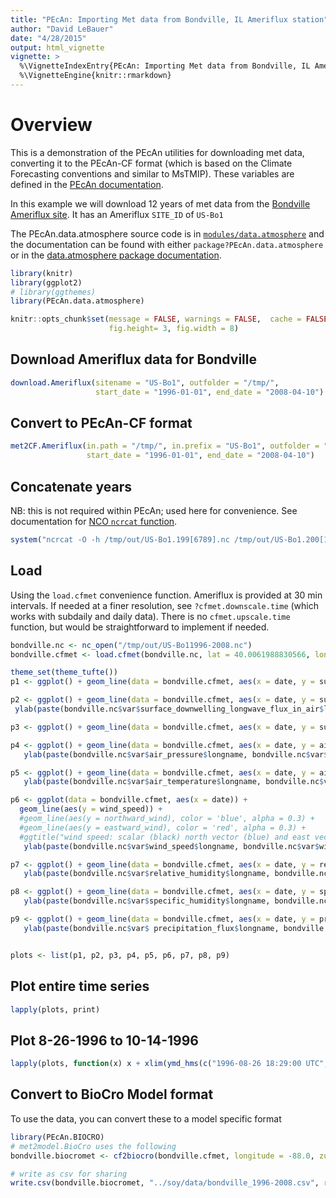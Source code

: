 ```yaml
---
title: "PEcAn: Importing Met data from Bondville, IL Ameriflux station"
author: "David LeBauer"
date: "4/28/2015"
output: html_vignette
vignette: >
  %\VignetteIndexEntry{PEcAn: Importing Met data from Bondville, IL Ameriflux station}
  %\VignetteEngine{knitr::rmarkdown}
---
```



# Overview

This is a demonstration of the PEcAn utilities for downloading met data, converting it to the PEcAn-CF format (which is based on the Climate Forecasting conventions and similar to MsTMIP). These variables are defined in the [PEcAn documentation](https://pecanproject.github.io/pecan-documentation/master/met-data.html).

In this example we will download 12 years of met data from the [Bondville Ameriflux site](http://ameriflux.ornl.gov/fullsiteinfo.php?sid=44). It has an Ameriflux `SITE_ID` of `US-Bo1`

The PEcAn.data.atmosphere source code is in [`modules/data.atmosphere`](https://github.com/PecanProject/pecan/tree/master/modules/data.atmosphere) and the documentation can be found with either `package?PEcAn.data.atmosphere` or in the [data.atmosphere package documentation](https://pecanproject.github.io/pecan//modules/data.atmosphere/inst/web/index.html).



```r
library(knitr)
library(ggplot2)
# library(ggthemes)
library(PEcAn.data.atmosphere)

```


```r

knitr::opts_chunk$set(message = FALSE, warnings = FALSE,  cache = FALSE, 
                      fig.height= 3, fig.width = 8)

```


## Download Ameriflux data for Bondville

```r

download.Ameriflux(sitename = "US-Bo1", outfolder = "/tmp/", 
                   start_date = "1996-01-01", end_date = "2008-04-10")
```

## Convert to PEcAn-CF format

```r
met2CF.Ameriflux(in.path = "/tmp/", in.prefix = "US-Bo1", outfolder = "/tmp/out/", 
                 start_date = "1996-01-01", end_date = "2008-04-10")

```

## Concatenate years

NB: this is not required within PEcAn; used here for convenience. See documentation for [NCO `ncrcat` function](http://research.jisao.washington.edu/data_sets/nco/#example8).

```r
system("ncrcat -O -h /tmp/out/US-Bo1.199[6789].nc /tmp/out/US-Bo1.200[12348678].nc /tmp/out/US-Bo11996-2008.nc")

```

## Load

Using the `load.cfmet` convenience function. Ameriflux is provided at 30 min intervals. If needed at a finer resolution, see `?cfmet.downscale.time` (which works with subdaily and daily data). There is no `cfmet.upscale.time` function, but would be straightforward to implement if needed.


```r

bondville.nc <- nc_open("/tmp/out/US-Bo11996-2008.nc")
bondville.cfmet <- load.cfmet(bondville.nc, lat = 40.0061988830566, lon = -88.290397644043, start.date = "1996-08-25", end.date = "2008-04-10")[!is.na(air_pressure)]
```


```r

theme_set(theme_tufte())
p1 <- ggplot() + geom_line(data = bondville.cfmet, aes(x = date, y = surface_downwelling_shortwave_flux_in_air)) + ylab(paste(bondville.nc$var$surface_downwelling_shortwave_flux_in_air$longname, bondville.nc$var$surface_downwelling_shortwave_flux_in_air$units))

p2 <- ggplot() + geom_line(data = bondville.cfmet, aes(x = date, y = surface_downwelling_longwave_flux_in_air)) + 
 ylab(paste(bondville.nc$var$surface_downwelling_longwave_flux_in_air$longname, bondville.nc$var$surface_downwelling_longwave_flux_in_air$units))

p3 <- ggplot() + geom_line(data = bondville.cfmet, aes(x = date, y = surface_downwelling_photosynthetic_photon_flux_in_air)) + ylab("PAR umol/m2/s")

p4 <- ggplot() + geom_line(data = bondville.cfmet, aes(x = date, y = air_pressure)) + 
   ylab(paste(bondville.nc$var$air_pressure$longname, bondville.nc$var$air_pressure$units))

p5 <- ggplot() + geom_line(data = bondville.cfmet, aes(x = date, y = air_temperature )) + 
   ylab(paste(bondville.nc$var$air_temperature$longname, bondville.nc$var$air_temperature$units))

p6 <- ggplot(data = bondville.cfmet, aes(x = date)) + 
  geom_line(aes(y = wind_speed)) + 
  #geom_line(aes(y = northward_wind), color = 'blue', alpha = 0.3) + 
  #geom_line(aes(y = eastward_wind), color = 'red', alpha = 0.3) + 
  #ggtitle("wind speed: scalar (black) north vector (blue) and east vector (red) ") + 
   ylab(paste(bondville.nc$var$wind_speed$longname, bondville.nc$var$wind_speed$units))

p7 <- ggplot() + geom_line(data = bondville.cfmet, aes(x = date, y = relative_humidity )) + 
   ylab(paste(bondville.nc$var$relative_humidity$longname, bondville.nc$var$relative_humidity$units))

p8 <- ggplot() + geom_line(data = bondville.cfmet, aes(x = date, y = specific_humidity )) + 
   ylab(paste(bondville.nc$var$specific_humidity$longname, bondville.nc$var$specific_humidity$units))

p9 <- ggplot() + geom_line(data = bondville.cfmet, aes(x = date, y = precipitation_flux))  +
   ylab(paste(bondville.nc$var$ precipitation_flux$longname, bondville.nc$var$precipitation_flux$units))


plots <- list(p1, p2, p3, p4, p5, p6, p7, p8, p9)


```

## Plot entire time series

```r
lapply(plots, print)
```

## Plot 8-26-1996 to 10-14-1996

```r
lapply(plots, function(x) x + xlim(ymd_hms(c("1996-08-26 18:29:00 UTC", "1996-10-14 18:29:00 UTC"))))
```

## Convert to BioCro Model format

To use the data, you can convert these to a model specific format

```r
library(PEcAn.BIOCRO)
# met2model.BioCro uses the following
bondville.biocromet <- cf2biocro(bondville.cfmet, longitude = -88.0, zulu2solarnoon = TRUE)

# write as csv for sharing 
write.csv(bondville.biocromet, "../soy/data/bondville_1996-2008.csv", row.names = FALSE)
```

